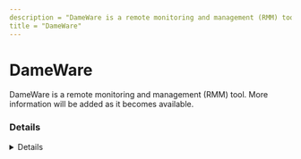 ```yaml
---
description = "DameWare is a remote monitoring and management (RMM) tool. More information will be added as it becomes available."
title = "DameWare"
---
```




# DameWare

DameWare is a remote monitoring and management (RMM) tool. More information will be added as it becomes available.

### Details
<Details author={""}
         category={""}
         created={""}
         website={""}
         lastModified={"2/7/2024"}
         privileges={""}
         free={ "" }
         verification={""}
/>

#### Installation Paths
<Card code={ ["SolarWinds-Dameware-DRS*.exe", "DameWare Mini Remote Control*.exe", "C:\\Windows\\dwrcs\\*\n c:\\Program File\\SolarWinds\\Dameware Mini Remote Control\\*", "dwrcs.exe", "*\\dwrcs\\*", "*\\dwrcst.exe", "DameWare Remote Support.exe", "SolarWinds-Dameware-MRC*.exe"] }/>





### Forensic Artifacts








### Detections
- Detects potential processes activity of DameWare RMM tool
  - [Sigma Rule](https://github.com/magicsword-io/LOLRMM/blob/main/detections/sigma/dameware_processes_sigma.yml)

### References
- [https://documentation.solarwinds.com/en/success_center/dameware/content/install-standalone-port-requirements.htm](https://documentation.solarwinds.com/en/success_center/dameware/content/install-standalone-port-requirements.htm)

